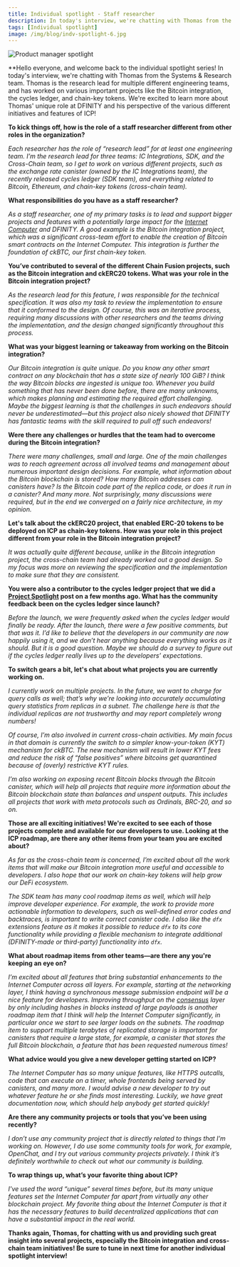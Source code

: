 ```yaml
---
title: Individual spotlight - Staff researcher
description: In today's interview, we're chatting with Thomas from the Systems & Research team.
tags: [Individual spotlight]
image: /img/blog/indv-spotlight-6.jpg
---
```


![Product manager spotlight](../../static/img/blog/indv-spotlight-6.jpg)

**Hello everyone, and welcome back to the individual spotlight series! In today's interview, we're chatting with Thomas from the Systems & Research team. Thomas is the research lead for multiple different engineering teams, and has worked on various important projects like the Bitcoin integration, the cycles ledger, and chain-key tokens. We're excited to learn more about Thomas' unique role at DFINITY and his perspective of the various different initiatives and features of ICP!

**To kick things off, how is the role of a staff researcher different from other roles in the organization?**

*Each researcher has the role of “research lead” for at least one engineering team. I’m the research lead for three teams: IC Integrations, SDK, and the Cross-Chain team, so I get to work on various different projects, such as the exchange rate canister (owned by the IC Integrations team), the recently released cycles ledger (SDK team), and everything related to Bitcoin, Ethereum, and chain-key tokens (cross-chain team).*

**What responsibilities do you have as a staff researcher?**

*As a staff researcher, one of my primary tasks is to lead and support bigger projects and features with a potentially large impact for the [Internet Computer](https://learn.internetcomputer.org/hc/en-us/articles/33152818663444-What-is-ICP) and DFINITY. A good example is the Bitcoin integration project, which was a significant cross-team effort to enable the creation of Bitcoin smart contracts on the Internet Computer. This integration is further the foundation of ckBTC, our first chain-key token.*

**You’ve contributed to several of the different Chain Fusion projects, such as the Bitcoin integration and ckERC20 tokens. What was your role in the Bitcoin integration project?**

*As the research lead for this feature, I was responsible for the technical specification. It was also my task to review the implementation to ensure that it conformed to the design. Of course, this was an iterative process, requiring many discussions with other researchers and the teams driving the implementation, and the design changed significantly throughout this process.*

**What was your biggest learning or takeaway from working on the Bitcoin integration?**

*Our Bitcoin integration is quite unique. Do you know any other smart contract on any blockchain that has a state size of nearly 100 GiB? I think the way Bitcoin blocks are ingested is unique too. Whenever you build something that has never been done before, there are many unknowns, which makes planning and estimating the required effort challenging. Maybe the biggest learning is that the challenges in such endeavors should never be underestimated—but this project also nicely showed that DFINITY has fantastic teams with the skill required to pull off such endeavors!*

**Were there any challenges or hurdles that the team had to overcome during the Bitcoin integration?**

*There were many challenges, small and large. One of the main challenges was to reach agreement across all involved teams and management about numerous important design decisions. For example, what information about the Bitcoin blockchain is stored? How many Bitcoin addresses can canisters have? Is the Bitcoin code part of the replica code, or does it run in a canister? And many more. Not surprisingly, many discussions were required, but in the end we converged on a fairly nice architecture, in my opinion.*

**Let's talk about the ckERC20 project, that enabled ERC-20 tokens to be deployed on ICP as chain-key tokens. How was your role in this project different from your role in the Bitcoin integration project?**

*It was actually quite different because, unlike in the Bitcoin integration project, the cross-chain team had already worked out a good design. So my focus was more on reviewing the specification and the implementation to make sure that they are consistent.*

**You were also a contributor to the cycles ledger project that we did a [Project Spotlight](/blog/features/cycles-ledger) post on a few months ago. What has the community feedback been on the cycles ledger since launch?**

*Before the launch, we were frequently asked when the cycles ledger would finally be ready. After the launch, there were a few positive comments, but that was it. I’d like to believe that the developers in our community are now happily using it, and we don’t hear anything because everything works as it should. But it is a good question. Maybe we should do a survey to figure out if the cycles ledger really lives up to the developers’ expectations.*

**To switch gears a bit, let's chat about what projects you are currently working on.**

*I currently work on multiple projects. In the future, we want to charge for query calls as well; that’s why we’re looking into accurately accumulating query statistics from replicas in a subnet. The challenge here is that the individual replicas are not trustworthy and may report completely wrong numbers!*

*Of course, I’m also involved in current cross-chain activities. My main focus in that domain is currently the switch to a simpler know-your-token (KYT) mechanism for ckBTC. The new mechanism will result in lower KYT fees and reduce the risk of “false positives” where bitcoins get quarantined because of (overly) restrictive KYT rules.*

*I’m also working on exposing recent Bitcoin blocks through the Bitcoin canister, which will help all projects that require more information about the Bitcoin blockchain state than balances and unspent outputs. This includes all projects that work with meta protocols such as Ordinals, BRC-20, and so on.*

**Those are all exciting initiatives! We're excited to see each of those projects complete and available for our developers to use. Looking at the ICP roadmap, are there any other items from your team you are excited about?**

*As far as the cross-chain team is concerned, I’m excited about all the work items that will make our Bitcoin integration more useful and accessible to developers. I also hope that our work on chain-key tokens will help grow our DeFi ecosystem.*

*The SDK team has many cool roadmap items as well, which will help improve developer experience. For example, the work to provide more actionable information to developers, such as well-defined error codes and backtraces, is important to write correct canister code. I also like the `dfx` extensions feature as it makes it possible to reduce `dfx` to its core functionality while providing a flexible mechanism to integrate additional (DFINITY-made or third-party) functionality into `dfx`.*

**What about roadmap items from other teams—are there any you're keeping an eye on?**

*I’m excited about all features that bring substantial enhancements to the Internet Computer across all layers. For example, starting at the networking layer, I think having a synchronous message submission endpoint will be a nice feature for developers. Improving throughput on the [consensus](https://learn.internetcomputer.org/hc/en-us/articles/34207558615956-Consensus) layer by only including hashes in blocks instead of large payloads is another roadmap item that I think will help the Internet Computer significantly, in particular once we start to see larger loads on the subnets. The roadmap item to support multiple terabytes of replicated storage is important for canisters that require a large state, for example, a canister that stores the full Bitcoin blockchain, a feature that has been requested numerous times!*

**What advice would you give a new developer getting started on ICP?**

*The Internet Computer has so many unique features, like HTTPS outcalls, code that can execute on a timer, whole frontends being served by canisters, and many more. I would advise a new developer to try out whatever feature he or she finds most interesting. Luckily, we have great documentation now, which should help anybody get started quickly!*

**Are there any community projects or tools that you’ve been using recently?**

*I don’t use any community project that is directly related to things that I’m working on. However, I do use some community tools for work, for example, OpenChat, and I try out various community projects privately. I think it’s definitely worthwhile to check out what our community is building.*

**To wrap things up, what’s your favorite thing about ICP?**

*I've used the word “unique” several times before, but its many unique features set the Internet Computer far apart from virtually any other blockchain project. My favorite thing about the Internet Computer is that it has the necessary features to build decentralized applications that can have a substantial impact in the real world.*

**Thanks again, Thomas, for chatting with us and providing such great insight into several projects, especially the Bitcoin integration and cross-chain team initiatives! Be sure to tune in next time for another individual spotlight interview!**